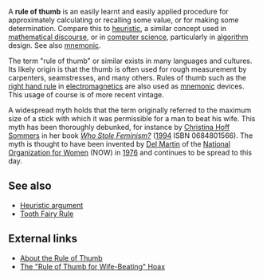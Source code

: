 A '''rule of thumb''' is an easily learnt and easily applied procedure for approximately calculating or recalling some value, or for making some determination. Compare this to [[heuristic]], a similar concept used in [[mathematics|mathematical discourse]],  or in [[computer science]], particularly in [[algorithm]] design. See also [[mnemonic]].

The term "rule of thumb" or similar exists in many languages and cultures. Its likely origin is that the thumb is often used for rough measurement by carpenters, seamstresses, and many others.  Rules of thumb such as the [[right hand rule]] in [[electromagnetics]] are also used as [[mnemonic]] devices. This usage of course is of more recent vintage.

A widespread myth holds that the term originally referred to the maximum size of a stick with which it was permissible for a man to beat his wife. This myth has been thoroughly debunked, for instance by [[Christina Hoff Sommers]] in her book ''[[Who Stole Feminism?]]'' ([[1994]] ISBN 0684801566). The myth is thought to have been invented by [[Del Martin]] of the [[National Organization for Women]] (NOW) in [[1976]] and continues to be spread to this day.

== See also ==
*[[Heuristic argument]]
*[[Tooth Fairy Rule]]

== External links ==
*[http://www.canlaw.com/rights/thumbrul.htm About the Rule of Thumb]
*[http://www.debunker.com/texts/ruleofthumb.html The "Rule of Thumb for Wife-Beating" Hoax]